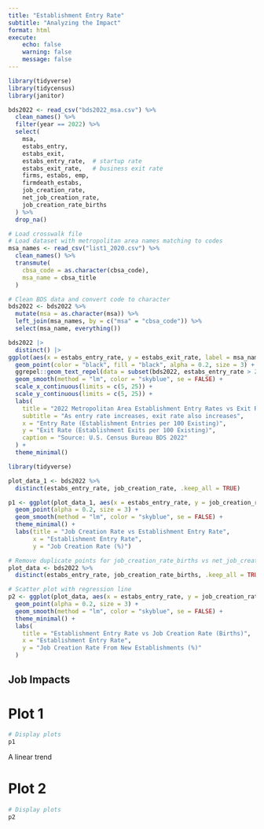 ```yaml
---
title: "Establishment Entry Rate"
subtitle: "Analyzing the Impact"
format: html
execute:
    echo: false
    warning: false
    message: false
---
```


```r
library(tidyverse)
library(tidycensus)
library(janitor)
```

```r
bds2022 <- read_csv("bds2022_msa.csv") %>%
  clean_names() %>%
  filter(year == 2022) %>%
  select(
    msa,
    estabs_entry,        
    estabs_exit,  
    estabs_entry_rate,  # startup rate
    estabs_exit_rate,   # business exit rate
    firms, estabs, emp,
    firmdeath_estabs,
    job_creation_rate, 
    net_job_creation_rate,
    job_creation_rate_births
  ) %>%
  drop_na()
```

```r
# Load crosswalk file
# Load dataset with metropolitan area names matching to codes
msa_names <- read_csv("list1_2020.csv") %>%
  clean_names() %>%
  transmute(
    cbsa_code = as.character(cbsa_code),
    msa_name = cbsa_title
  )

# Clean BDS data and convert code to character
bds2022 <- bds2022 %>%
  mutate(msa = as.character(msa)) %>%
  left_join(msa_names, by = c("msa" = "cbsa_code")) %>%
  select(msa_name, everything())
```

```r
bds2022 |>
  distinct() |> 
ggplot(aes(x = estabs_entry_rate, y = estabs_exit_rate, label = msa_name)) +
  geom_point(color = "black", fill = "black", alpha = 0.2, size = 3) +
  ggrepel::geom_text_repel(data = subset(bds2022, estabs_entry_rate > 20)) +
  geom_smooth(method = "lm", color = "skyblue", se = FALSE) + 
  scale_x_continuous(limits = c(5, 25)) + 
  scale_y_continuous(limits = c(5, 25)) + 
  labs(
    title = "2022 Metropolitan Area Establishment Entry Rates vs Exit Rates",
    subtitle = "As entry rate increases, exit rate also increases",
    x = "Entry Rate (Establishment Entries per 100 Existing)",
    y = "Exit Rate (Establishment Exits per 100 Existing)",
    caption = "Source: U.S. Census Bureau BDS 2022"
  ) +
  theme_minimal()
```

```r
library(tidyverse)

plot_data_1 <- bds2022 %>%
  distinct(estabs_entry_rate, job_creation_rate, .keep_all = TRUE)

p1 <- ggplot(plot_data_1, aes(x = estabs_entry_rate, y = job_creation_rate)) +
  geom_point(alpha = 0.2, size = 3) +
  geom_smooth(method = "lm", color = "skyblue", se = FALSE) +
  theme_minimal() +
  labs(title = "Job Creation Rate vs Establishment Entry Rate",
       x = "Establishment Entry Rate",
       y = "Job Creation Rate (%)")

# Remove duplicate points for job_creation_rate_births vs net_job_creation_rate
plot_data <- bds2022 %>%
  distinct(estabs_entry_rate, job_creation_rate_births, .keep_all = TRUE)

# Scatter plot with regression line
p2 <- ggplot(plot_data, aes(x = estabs_entry_rate, y = job_creation_rate_births)) +
  geom_point(alpha = 0.2, size = 3) +
  geom_smooth(method = "lm", color = "skyblue", se = FALSE) +
  theme_minimal() +
  labs(
    title = "Establishment Entry Rate vs Job Creation Rate (Births)",
    x = "Establishment Entry Rate",
    y = "Job Creation Rate From New Establishments (%)"
  )
```

## Job Impacts

# Plot 1
```r
# Display plots
p1
```

A linear trend

# Plot 2
```r
# Display plots
p2
```
